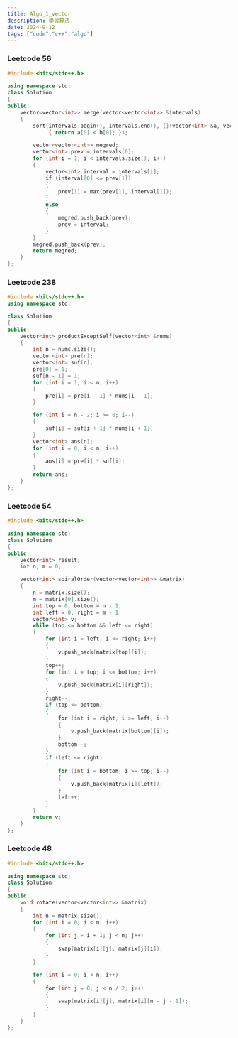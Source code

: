 ```yaml
---
title: Algo_1_vector
description: 學習算法
date: 2024-9-12
tags: ["code","c++","algo"]
---
```


### Leetcode 56

```c++
#include <bits/stdc++.h>

using namespace std;
class Solution
{
public:
    vector<vector<int>> merge(vector<vector<int>> &intervals)
    {
        sort(intervals.begin(), intervals.end(), [](vector<int> &a, vector<int> &b)
             { return a[0] < b[0]; });

        vector<vector<int>> megred;
        vector<int> prev = intervals[0];
        for (int i = 1; i < intervals.size(); i++)
        {
            vector<int> interval = intervals[i];
            if (interval[0] <= prev[1])
            {
                prev[1] = max(prev[1], interval[1]);
            }
            else
            {
                megred.push_back(prev);
                prev = interval;
            }
        }
        megred.push_back(prev);
        return megred;
    }
};
```

### Leetcode 238

```c++
#include <bits/stdc++.h>
using namespace std;

class Solution
{
public:
    vector<int> productExceptSelf(vector<int> &nums)
    {
        int n = nums.size();
        vector<int> pre(n);
        vector<int> suf(n);
        pre[0] = 1;
        suf[n - 1] = 1;
        for (int i = 1; i < n; i++)
        {
            pre[i] = pre[i - 1] * nums[i - 1];
        }

        for (int i = n - 2; i >= 0; i--)
        {
            suf[i] = suf[i + 1] * nums[i + 1];
        }
        vector<int> ans(n);
        for (int i = 0; i < n; i++)
        {
            ans[i] = pre[i] * suf[i];
        }
        return ans;
    }
};
```

### Leetcode 54

```c++
#include <bits/stdc++.h>

using namespace std;
class Solution
{
public:
    vector<int> result;
    int n, m = 0;

    vector<int> spiralOrder(vector<vector<int>> &matrix)
    {
        n = matrix.size();
        m = matrix[0].size();
        int top = 0, bottom = n - 1;
        int left = 0, right = m - 1;
        vector<int> v;
        while (top <= bottom && left <= right)
        {
            for (int i = left; i <= right; i++)
            {
                v.push_back(matrix[top][i]);
            }
            top++;
            for (int i = top; i <= bottom; i++)
            {
                v.push_back(matrix[i][right]);
            }
            right--;
            if (top <= bottom)
            {
                for (int i = right; i >= left; i--)
                {
                    v.push_back(matrix[bottom][i]);
                }
                bottom--;
            }
            if (left <= right)
            {
                for (int i = bottom; i >= top; i--)
                {
                    v.push_back(matrix[i][left]);
                }
                left++;
            }
        }
        return v;
    }
};

```

### Leetcode 48

```c++
#include <bits/stdc++.h>

using namespace std;
class Solution
{
public:
    void rotate(vector<vector<int>> &matrix)
    {
        int n = matrix.size();
        for (int i = 0; i < n; i++)
        {
            for (int j = i + 1; j < n; j++)
            {
                swap(matrix[i][j], matrix[j][i]);
            }
        }

        for (int i = 0; i < n; i++)
        {
            for (int j = 0; j < n / 2; j++)
            {
                swap(matrix[i][j], matrix[i][n - j - 1]);
            }
        }
    }
};
```
